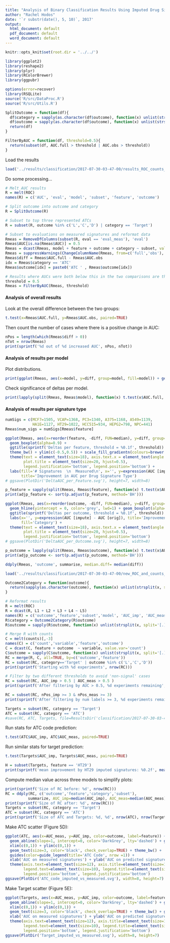 ```yaml
---
title: "Analysis of Binary Classification Results Using Imputed Drug Signatures"
author: "Rachel Hodos"
date: '`r substr(date(), 5, 10)`, 2017'
output:
  html_document: default
  pdf_document: default
  word_document: default
---
```


```r
knitr::opts_knit$set(root.dir = '../../')
```

```r

library(ggplot2)
library(reshape2)
library(plyr)
library(RColorBrewer)
library(ggpubr)

options(error=recover)
library(RSQLite)
source('R/src/DataProc.R')
source('R/src/Utils.R')

SplitOutcome = function(df){
  df$category = sapply(as.character(df$outcome), function(x) unlist(strsplit(x, split='[.]'))[[1]])
  df$outcome = sapply(as.character(df$outcome), function(x) unlist(strsplit(x, split='[.]'))[[2]])
  return(df)
}

FilterByAUC = function(df, threshold=0.5){
  return(subset(df, AUC.full > threshold | AUC.obs > threshold))
}
```

Load the results
```r
load('../results/classification/2017-07-30-03-47-00/results_ROC_counts_params.RData')
```

Do some processing...
```r

# Melt AUC results
R = melt(ROC)
names(R) = c('AUC', 'eval', 'model', 'subset', 'feature', 'outcome')

# Split outcome into outcome and category
R = SplitOutcome(R)

# Subset to top three represented ATCs
R = subset(R, outcome %in% c('L','C','D') | category == 'Target')

# Subset to evaluations on measured signatures and reformat data
Rmeas = RemoveDfColumns(subset(R, eval == 'eval_meas'), 'eval')
Rmeas$AUC[is.na(Rmeas$AUC)] = 0.5
Rmeas = dcast(Rmeas, model + feature + outcome + category ~ subset, value.var='AUC')
Rmeas = suppressWarnings(ChangeColumnName(Rmeas, from=c('full','obs'), to=c('AUC.full', 'AUC.obs')))
Rmeas$diff = Rmeas$AUC.full - Rmeas$AUC.obs
idx = Rmeas$category == 'ATC'
Rmeas$outcome[idx] = paste0('ATC ' , Rmeas$outcome[idx])

# Results where AUCs were both below this in the two comparisons are thrown out
threshold = 0.5 
Rmeas = FilterByAUC(Rmeas, threshold)
```

#### Analysis of overall results
Look at the overall difference between the two groups:
```r
t.test(x=Rmeas$AUC.full, y=Rmeas$AUC.obs, paired=TRUE)
```

Then count the number of cases where there is a positive change in AUC:
```r
nPos = length(which(Rmeas$diff > 0)) 
nTot = nrow(Rmeas)
print(sprintf('%d out of %d increased AUC', nPos, nTot))
```

#### Analysis of results per model
Plot distributions.
```r
print(ggplot(Rmeas, aes(x=model, y=diff, group=model, fill=model)) + geom_boxplot() + ggtitle('Improvement in AUC per model') + stat_compare_means())
```

Check significance of deltas per model.
```r
print(lapply(split(Rmeas, Rmeas$model), function(x) t.test(x$AUC.full, x$AUC.obs, paired=TRUE)))
```

#### Analysis of results per signature type
```r
numSigs = c(MCF7=1505, VCAP=1368, PC3=1340, A375=1168, A549=1139,
            HA1E=1127, HT29=1022, HCC515=934, HEPG2=798, NPC=441)
Rmeas$num_sigs = numSigs[Rmeas$feature]

ggplot(Rmeas, aes(x=reorder(feature, -diff, FUN=median), y=diff, group=feature, fill=num_sigs)) +  geom_hline(yintercept = 0, color='grey', lwd=1) +
  geom_boxplot(alpha=0.9) +
  ggtitle(sprintf('Deltas per feature, threshold = %0.1f', threshold)) +
  theme_bw() + ylim(c(-0.5,0.5)) + scale_fill_gradientn(colours=brewer.pal(5,'YlOrRd')) +
  theme(text = element_text(size=18), axis.text.x = element_text(angle = 45, hjust = 1),
        plot.title = element_text(size=20, hjust=0.5),
        legend.justification='bottom', legend.position='bottom') +
  labs(fill='# Signatures  \n  Measured\n', x='', y=expression(AUC [impute] - AUC [orig]),
       title='Improvement in AUC per Drug Signature Type')
# ggsave(PlotDir('DeltaAUC_per_Feature.svg'), height=7, width=8)
```
```r
p_feature = sapply(split(Rmeas, Rmeas$feature), function(x) t.test(x$AUC.full, x$AUC.obs, paired=TRUE)$p.value)
print(adjp_feature <- sort(p.adjust(p_feature, method='BH')))
```

```r
ggplot(Rmeas, aes(x=reorder(outcome, -diff, FUN=median), y=diff, group=outcome, fill=category)) + ylim(c(-0.5,0.5)) +
  geom_hline(yintercept = 0, color='grey', lwd=1) + geom_boxplot(alpha=0.8) + scale_fill_manual(values=c('#CC9966','#009999')) +
  ggtitle(sprintf('Deltas per outcome, threshold = %0.1f', threshold)) + theme_bw() +
  labs(x='', y=expression(AUC [impute] - AUC [orig]), title='Improvement in AUC per Prediction Task',
       fill='Category') +
  theme(text = element_text(size=18), axis.text.x = element_text(angle = 45, hjust = 1),
        plot.title = element_text(size=20, hjust=0.5),
        legend.justification='bottom', legend.position='bottom')
# ggsave(PlotDir('DeltaAUC_per_Outcome.svg'), height=7, width=8)
```

```r
p_outcome = lapply(split(Rmeas, Rmeas$outcome), function(x) t.test(x$AUC.full, x$AUC.obs, paired=TRUE)$p.value)
print(adjp_outcome <- sort(p.adjust(p_outcome, method='BH')))

ddply(Rmeas, 'outcome', summarise, median.diff= median(diff))
```

```r
load('../results/classification/2017-07-30-03-47-00/new_ROC_and_counts_with_correct_AUC_imp_values.RData')

Outcome2Category = function(outcome){
  return(sapply(as.character(outcome), function(x) unlist(strsplit(x, split='[.]'))[[1]]))
}

# Reformat results
R = melt(ROC)
R = dcast(R, L1 + L2 + L3 + L4 ~ L5)
names(R) = c('outcome','feature','subset','model', 'AUC_imp', 'AUC_meas')
R$category = Outcome2Category(R$outcome)
R$outcome = sapply(R$outcome, function(x) unlist(strsplit(x, split='[.]'))[[2]])

# Merge R with counts
C = melt(counts)[,-3]
names(C) = c('count','variable','feature','outcome')
C = dcast(C, feature + outcome  ~ variable, value.var='count')
C$outcome = sapply(C$outcome, function(x) unlist(strsplit(x, split='[.]'))[[2]])
RC = merge(R, C, all=TRUE, by=c('outcome','feature'))
RC = subset(RC, category=='Target' | outcome %in% c('L','C','D')) 
print(sprintf('Starting with %d experiments', nrow(RC)))

# Filter by two different thresholds to avoid 'non-signal' cases
RC = subset(RC, AUC_imp > 0.5 | AUC_meas > 0.5 )
print(sprintf('After filtering by AUC > 0.5, %d experiments remaining', nrow(RC)))

RC = subset(RC, nPos_imp >= 3 & nPos_meas >= 3)
print(sprintf('After filtering by num labels >= 3, %d experiments remaining', nrow(RC)))

Targets = subset(RC, category == 'Target')
ATC = subset(RC, category == 'ATC')
#save(RC, ATC, Targets, file=ResultsDir('classification/2017-07-30-03-47-00/RC_all_models.RData'))
```

Run stats for ATC code prediction:
```r
t.test(ATC$AUC_imp, ATC$AUC_meas, paired=TRUE)
```

Run similar stats for target prediction:
```r
t.test(Targets$AUC_imp, Targets$AUC_meas, paired=TRUE)
```

```r
H = subset(Targets, feature == 'HT29')
print(sprintf('mean improvement by HT29 imputed signatures: %0.2f', mean(H$AUC_imp - H$AUC_meas)))
```


Compute median value across three models to simplify plots:
```r
print(sprintf('Size of RC before: %d', nrow(RC)))
RC = ddply(RC, c('outcome','feature','category','subset'),
          summarize, AUC_imp=median(AUC_imp), AUC_meas=median(AUC_meas))
print(sprintf('Size of RC after: %d', nrow(RC)))
Targets = subset(RC, category == 'Target')
ATC = subset(RC, category == 'ATC')
print(sprintf('Size of ATC and Targets: %d, %d', nrow(ATC), nrow(Targets)))
```

Make ATC scatter (Figure 5D):
```r
ggplot(ATC, aes(x=AUC_meas, y=AUC_imp, color=outcome, label=feature)) + 
  geom_abline(slope=1, intercept=0, color='DarkGrey', lty='dashed') + geom_point(size=7, alpha=0.6) +
  xlim(c(0,1)) + ylim(c(0,1)) +
  geom_text(size=3, color='black', check_overlap=TRUE) + theme_bw() + 
  guides(color=guide_legend(title='ATC Code', nrow =1)) + 
  xlab('AUC on measured signatures') + ylab('AUC on predicted signatures') + 
  theme(axis.text=element_text(size=12), axis.title=element_text(size=18),
        legend.text=element_text(size=10), legend.title=element_text(size=10),
        legend.position='bottom', legend.justification='bottom')
ggsave(PlotDir('ATC_code_imputed_vs_measured.svg'), width=8, height=7)
```

Make Target scatter (Figure 5E):
```r
ggplot(Targets, aes(x=AUC_meas, y=AUC_imp, color=outcome, label=feature)) + 
  geom_abline(slope=1, intercept=0, color='DarkGrey', lty='dashed') + geom_point(size=7, alpha=0.6) +
  xlim(c(0,1)) + ylim(c(0,1)) +
  geom_text(size=3, color='black', check_overlap=TRUE) + theme_bw() + guides(color=guide_legend(title='Target', nrow=1)) +
  xlab('AUC on measured signatures') + ylab('AUC on predicted signatures') + 
  theme(axis.text=element_text(size=12), axis.title=element_text(size=18),
        legend.text=element_text(size=10), legend.title=element_text(size=10),
        legend.position='bottom', legend.justification='bottom')
ggsave(PlotDir('Target_imputed_vs_measured.svg'), width=8, height=7)
```


